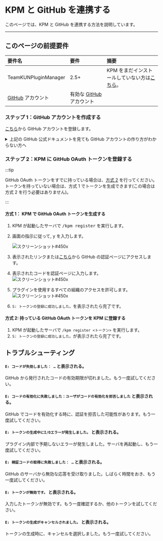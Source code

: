 # KPM と GitHub を連携する

このページでは、KPM と GitHub を連携する方法を説明しています。

---

## このページの前提要件

| 要件名                                      | 要件                                               | 摘要                                                                                      |
| :------------------------------------------ | :------------------------------------------------- | :---------------------------------------------------------------------------------------- |
| TeamKUNPluginManager                        | 2.5+                                               | KPM をまだインストールしていない方は[こちら](/docs/use-kpm/getting-started/install.mdx)。 |
| [GitHub](https://www.github.com) アカウント | 有効な [GitHub](https://www.github.com) アカウント |                                                                                           |

### ステップ 1：GitHub アカウントを作成する

[こちら](https://docs.github.com/ja/get-started/signing-up-for-github/signing-up-for-a-new-github-account)から GitHub アカウントを登録します。

<details>
    <summary>上記の GitHub 公式ドキュメントを見ても GitHub アカウントの作り方がわからない方へ</summary>

[Google](https://www.google.com) で物事を検索する力をつけましょう！
基本的に [Google](https://www.google.co.jp) は安全で、あなたの味方です。  
あなたがサーバ管理初心者でも、またそうでなくても、[Google](https://www.google.it/) はあなたをあらゆる面でサポートします。  
まずは [Google](https://www.google.jp)で「GitHub 登録方法」で検索してみましょう。

:::tip

検索クエリを入力するのが面倒くさい怠惰な人用に\*\*[一瞬で検索できるリンク](https://letmegooglethat.com/?q=GitHub+%E7%99%BB%E9%8C%B2%E6%96%B9%E6%B3%95)\*\*を用意しました！
[Google](https://www.google.com.hk/?hl=ja) で検索をするためにあなたを導いてくれます。画面上の矢印と文字と [Google](https://www.google.com/search?q=%E3%82%B0%E3%83%BC%E3%82%B0%E3%83%AB) に従いましょう。

:::

</details>

### ステップ 2：KPM に GitHub OAuth トークンを登録する

:::tip

GitHub OAuth トークンをすでに持っている場合は、[方式 2](#方式-2-持っている-github-oauth-トークンを-kpm-に登録する) を行ってください。  
トークンを持っていない場合は、方式 1 でトークンを生成できます(この場合は方式 2 を行う必要はありません)。

:::

#### 方式 1： KPM で GitHub OAuth トークンを生成する

1. KPM が起動したサーバで <kbd>/kpm register</kbd> を実行します。
2. 画面の指示に従って, <kbd>y</kbd> を入力します。

   ![スクリーンショット#450x](images/confirm.png)

3. 表示されたリンクまたは[こちら](https://www.github.com/login/device)から GitHub の認証ページにアクセスします。
4. 表示されたコードを認証ページに入力します。  
   ![スクリーンショット#450x](images/code-verify.png)
5. プラグインを使用するすべての組織のアクセスを許可します。  
  ![スクリーンショット#450x](images/grant.png)

6. `S: トークンの登録に成功しました。`を表示されたら完了です。

#### 方式 2: 持っている GitHub OAuth トークンを KPM に登録する

1. KPM が起動したサーバで `/kpm register <トークン>` を実行します。
2. `S: トークンの登録に成功しました。`が表示されたら完了です。

## トラブルシューティング

#### `E: コードが失効しました： …` と表示される。

GitHub から発行されたコードの有効期限が切れました。もう一度試してください。

#### `E: コードの有効化に失敗しました：ユーザがコードの有効化を拒否しました` と表示される。

GitHub でコードを有効化する時に、認証を拒否した可能性があります。もう一度試してください。

#### `E: トークンの生成中にI/Oエラーが発生しました。` と表示される。

プラグイン内部で予期しないエラーが発生しました。サーバを再起動し、もう一度試してください。

#### `E: 検証コードの取得に失敗しました： …` と表示される。

GitHub のサーバから無効な応答を受け取りました。しばらく時間をおき、もう一度試してください。

#### `E: トークンが無効です。` と表示される。

入力したトークンが無効です。もう一度確認するか、他のトークンを試してください。

#### `E: トークンの生成がキャンセルされました。` と表示される。

トークンの生成時に、キャンセルを選択しました。もう一度試してください。
